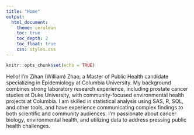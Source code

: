 ```yaml
---
title: "Home"
output:
  html_document:
    theme: cerulean
    toc: true
    toc_depth: 2
    toc_float: true
    css: styles.css
---
```


```r
knitr::opts_chunk$set(echo = TRUE)
```

Hello! I'm Zihan (William) Zhao, a Master of Public Health candidate specializing in Epidemiology at Columbia University. My background combines strong laboratory research experience, including prostate cancer studies at Duke University, with community-focused environmental health projects at Columbia. I am skilled in statistical analysis using SAS, R, SQL, and other tools, and have experience communicating complex findings to both scientific and community audiences. I'm passionate about cancer biology, environmental health, and utilizing data to address pressing public health challenges.




















